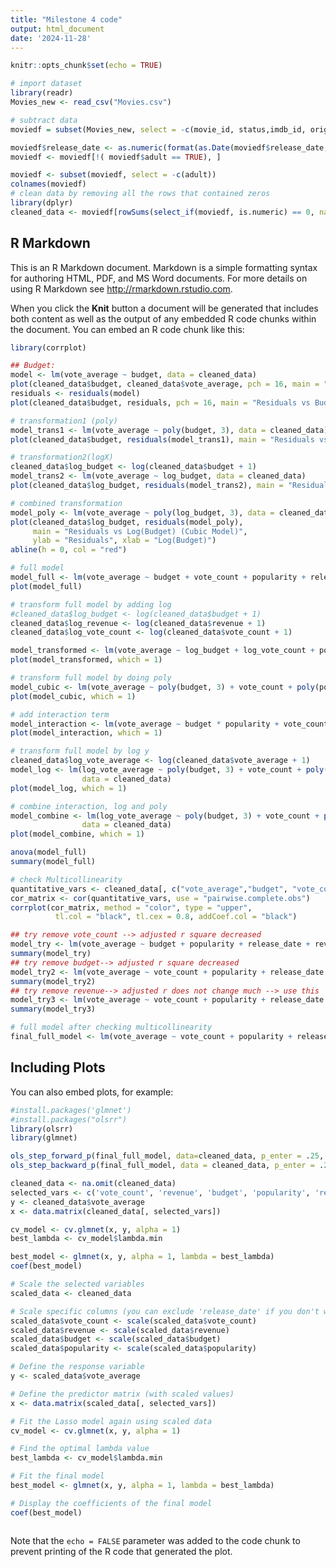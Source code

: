 ```yaml
---
title: "Milestone 4 code"
output: html_document
date: '2024-11-28'
---
```


```r
knitr::opts_chunk$set(echo = TRUE)

# import dataset
library(readr)
Movies_new <- read_csv("Movies.csv")

# subtract data
moviedf = subset(Movies_new, select = -c(movie_id, status,imdb_id, original_title, overview, original_language, spoken_languages, production_countries, production_companies, genres, title))

moviedf$release_date <- as.numeric(format(as.Date(moviedf$release_date, format="%m/%d/%Y"),"%Y"))
moviedf <- moviedf[!( moviedf$adult == TRUE), ]

moviedf <- subset(moviedf, select = -c(adult))
colnames(moviedf)
# clean data by removing all the rows that contained zeros
library(dplyr)
cleaned_data <- moviedf[rowSums(select_if(moviedf, is.numeric) == 0, na.rm = TRUE) == 0, ]
```

## R Markdown

This is an R Markdown document. Markdown is a simple formatting syntax for authoring HTML, PDF, and MS Word documents. For more details on using R Markdown see <http://rmarkdown.rstudio.com>.

When you click the **Knit** button a document will be generated that includes both content as well as the output of any embedded R code chunks within the document. You can embed an R code chunk like this:

```r

library(corrplot)

## Budget:
model <- lm(vote_average ~ budget, data = cleaned_data)
plot(cleaned_data$budget, cleaned_data$vote_average, pch = 16, main = "Simple Linear Regression", xlab = "Budget", ylab = "Vote Average")
residuals <- residuals(model)
plot(cleaned_data$budget, residuals, pch = 16, main = "Residuals vs Budget", xlab = "Budget", ylab = "Residuals")

# transformation1 (poly)
model_trans1 <- lm(vote_average ~ poly(budget, 3), data = cleaned_data)
plot(cleaned_data$budget, residuals(model_trans1), main = "Residuals vs Budget (Quadratic Model)", ylab = "Residuals", xlab = "Budget")

# transformation2(logX)
cleaned_data$log_budget <- log(cleaned_data$budget + 1)
model_trans2 <- lm(vote_average ~ log_budget, data = cleaned_data)
plot(cleaned_data$log_budget, residuals(model_trans2), main = "Residuals vs Log(Budget)", ylab = "Residuals", xlab = "Log(Budget)")

# combined transformation
model_poly <- lm(vote_average ~ poly(log_budget, 3), data = cleaned_data)
plot(cleaned_data$log_budget, residuals(model_poly), 
     main = "Residuals vs Log(Budget) (Cubic Model)", 
     ylab = "Residuals", xlab = "Log(Budget)")
abline(h = 0, col = "red")

# full model
model_full <- lm(vote_average ~ budget + vote_count + popularity + release_date + revenue , data = cleaned_data)
plot(model_full)

# transform full model by adding log
#cleaned_data$log_budget <- log(cleaned_data$budget + 1)
cleaned_data$log_revenue <- log(cleaned_data$revenue + 1)
cleaned_data$log_vote_count <- log(cleaned_data$vote_count + 1)

model_transformed <- lm(vote_average ~ log_budget + log_vote_count + popularity + release_date + log_revenue, data = cleaned_data)
plot(model_transformed, which = 1)

# transform full model by doing poly
model_cubic <- lm(vote_average ~ poly(budget, 3) + vote_count + poly(popularity, 3) + release_date + revenue, data = cleaned_data)
plot(model_cubic, which = 1) 

# add interaction term
model_interaction <- lm(vote_average ~ budget * popularity + vote_count + release_date + revenue, data = cleaned_data)
plot(model_interaction, which = 1)

# transform full model by log y
cleaned_data$log_vote_average <- log(cleaned_data$vote_average + 1)
model_log <- lm(log_vote_average ~ poly(budget, 3) + vote_count + poly(popularity, 3) + release_date + revenue, 
                data = cleaned_data)
plot(model_log, which = 1) 

# combine interaction, log and poly
model_combine <- lm(log_vote_average ~ poly(budget, 3) + vote_count + poly(popularity, 3) + release_date + revenue + budget * popularity, 
                data = cleaned_data)
plot(model_combine, which = 1) 

anova(model_full)
summary(model_full)

# check Multicollinearity
quantitative_vars <- cleaned_data[, c("vote_average","budget", "vote_count", "popularity", "release_date", "revenue")]
cor_matrix <- cor(quantitative_vars, use = "pairwise.complete.obs")
corrplot(cor_matrix, method = "color", type = "upper", 
          tl.col = "black", tl.cex = 0.8, addCoef.col = "black")

## try remove vote_count --> adjusted r square decreased
model_try <- lm(vote_average ~ budget + popularity + release_date + revenue , data = cleaned_data)
summary(model_try)
## try remove budget--> adjusted r square decreased 
model_try2 <- lm(vote_average ~ vote_count + popularity + release_date + revenue , data = cleaned_data)
summary(model_try2)
## try remove revenue--> adjusted r does not change much --> use this
model_try3 <- lm(vote_average ~ vote_count + popularity + release_date + budget , data = cleaned_data)
summary(model_try3)

# full model after checking multicollinearity
final_full_model <- lm(vote_average ~ vote_count + popularity + release_date + budget , data = cleaned_data)

```

## Including Plots

You can also embed plots, for example:

```r
#install.packages('glmnet')
#install.packages("olsrr")
library(olsrr)
library(glmnet)

ols_step_forward_p(final_full_model, data=cleaned_data, p_enter = .25, p_remove = .1, details = TRUE)
ols_step_backward_p(final_full_model, data = cleaned_data, p_enter = .25, p_remove = .1, details=TRUE)

cleaned_data <- na.omit(cleaned_data)
selected_vars <- c('vote_count', 'revenue', 'budget', 'popularity', 'release_date')
y <- cleaned_data$vote_average
x <- data.matrix(cleaned_data[, selected_vars])

cv_model <- cv.glmnet(x, y, alpha = 1)
best_lambda <- cv_model$lambda.min

best_model <- glmnet(x, y, alpha = 1, lambda = best_lambda)
coef(best_model)

# Scale the selected variables
scaled_data <- cleaned_data

# Scale specific columns (you can exclude 'release_date' if you don't want to scale it)
scaled_data$vote_count <- scale(scaled_data$vote_count)
scaled_data$revenue <- scale(scaled_data$revenue)
scaled_data$budget <- scale(scaled_data$budget)
scaled_data$popularity <- scale(scaled_data$popularity)

# Define the response variable
y <- scaled_data$vote_average

# Define the predictor matrix (with scaled values)
x <- data.matrix(scaled_data[, selected_vars])

# Fit the Lasso model again using scaled data
cv_model <- cv.glmnet(x, y, alpha = 1)

# Find the optimal lambda value
best_lambda <- cv_model$lambda.min

# Fit the final model
best_model <- glmnet(x, y, alpha = 1, lambda = best_lambda)

# Display the coefficients of the final model
coef(best_model)



```

Note that the `echo = FALSE` parameter was added to the code chunk to prevent printing of the R code that generated the plot.
